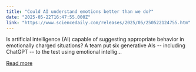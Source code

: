 ```yaml
---
title: "Could AI understand emotions better than we do?"
date: "2025-05-22T16:47:55.000Z"
link: "https://www.sciencedaily.com/releases/2025/05/250522124755.htm"
---
```


Is artificial intelligence (AI) capable of suggesting appropriate behavior in emotionally charged situations? A team put six generative AIs -- including ChatGPT -- to the test using emotional intellig...

[Read more](https://www.sciencedaily.com/releases/2025/05/250522124755.htm)
